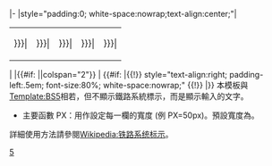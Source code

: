 <includeonly>|-
|style="padding:0; white-space:nowrap;text-align:center;"|
{|cellspacing=0 cellpadding=0 style="padding:0;margin:0 auto;background-color:transparent;"
|-
|width={{{PX|{{BSpx}}}}}|<span style="font-size:75%;">{{{1|}}}</span>
|width={{{PX|{{BSpx}}}}}|<span style="font-size:75%;">{{{2|}}}</span>
|width={{{PX|{{BSpx}}}}}|<span style="font-size:75%;">{{{3|}}}</span>
|width={{{PX|{{BSpx}}}}}|<span style="font-size:75%;">{{{4|}}}</span>
|width={{{PX|{{BSpx}}}}}|<span style="font-size:75%;">{{{5|}}}</span>
|}
|
|{{#if: {{{7|}}}||colspan="2"}} |{{{6|}}} <span style="font-size:80%;">{{{7|}}}</span>
{{#if: {{{7|}}}|{{!}} style="text-align:right; padding-left:.5em; font-size:80%; white-space:nowrap;" {{!}} {{{8}}}
|}}</includeonly>
<noinclude>
本模板與[[Template:BS5]]相若，但不顯示鐵路系統標示，而是顯示輸入的文字。
* 主要函數 PX：用作設定每一欄的寬度 (例 PX=50px)。預設寬度為{{BSpx}}。
詳細使用方法請參閱[[Wikipedia:铁路系统标示]]。
[[Category:鐵路系統標示|5]]
</noinclude>